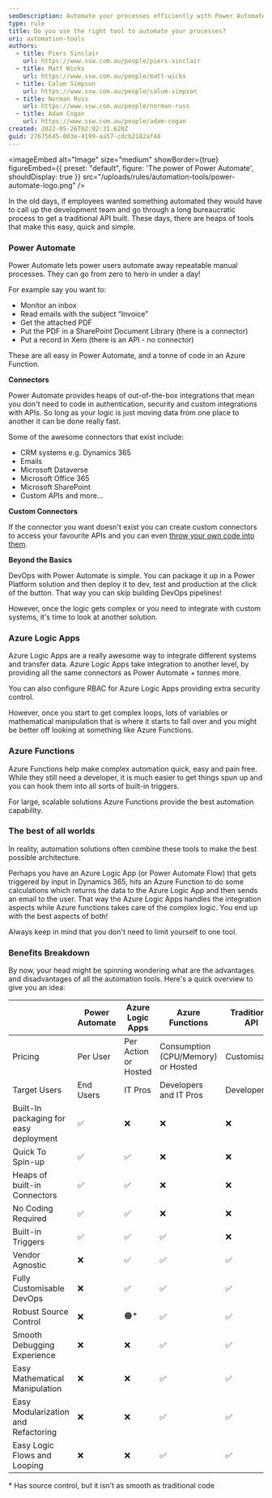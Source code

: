 ```yaml
---
seoDescription: Automate your processes efficiently with Power Automate, Azure Logic Apps, and Azure Functions, offering various connectors, custom integrations, and DevOps capabilities for seamless workflow management.
type: rule
title: Do you use the right tool to automate your processes?
uri: automation-tools
authors:
  - title: Piers Sinclair
    url: https://www.ssw.com.au/people/piers-sinclair
  - title: Matt Wicks
    url: https://www.ssw.com.au/people/matt-wicks
  - title: Calum Simpson
    url: https://www.ssw.com.au/people/calum-simpson
  - title: Norman Russ
    url: https://www.ssw.com.au/people/norman-russ
  - title: Adam Cogan
    url: https://www.ssw.com.au/people/adam-cogan
created: 2022-05-26T02:02:31.620Z
guid: 27675645-003e-4199-aa57-cdcb2182af48
---
```


<imageEmbed
  alt="Image"
  size="medium"
  showBorder={true}
  figureEmbed={{
    preset: "default",
    figure: 'The power of Power Automate',
    shouldDisplay: true
  }}
  src="/uploads/rules/automation-tools/power-automate-logo.png"
/>

In the old days, if employees wanted something automated they would have to call up the development team and go through a long bureaucratic process to get a traditional API built. These days, there are heaps of tools that make this easy, quick and simple.
### Power Automate

Power Automate lets power users automate away repeatable manual processes. They can go from zero to hero in under a day!

For example say you want to:

* Monitor an inbox
* Read emails with the subject “Invoice”
* Get the attached PDF
* Put the PDF in a SharePoint Document Library (there is a connector)
* Put a record in Xero (there is an API - no connector)

These are all easy in Power Automate, and a tonne of code in an Azure Function.

**Connectors**

Power Automate provides heaps of out-of-the-box integrations that mean you don't need to code in authentication, security and custom integrations with APIs. So long as your logic is just moving data from one place to another it can be done really fast.

Some of the awesome connectors that exist include:

* CRM systems e.g. Dynamics 365
* Emails
* Microsoft Dataverse
* Microsoft Office 365
* Microsoft SharePoint
* Custom APIs
  and more...

**Custom Connectors**

If the connector you want doesn't exist you can create custom connectors to access your favourite APIs and you can even [throw your own code into them](https://docs.microsoft.com/en-us/connectors/custom-connectors/write-code).

**Beyond the Basics**

DevOps with Power Automate is simple. You can package it up in a Power Platform solution and then deploy it to dev, test and production at the click of the button. That way you can skip building DevOps pipelines!

However, once the logic gets complex or you need to integrate with custom systems, it's time to look at another solution.

### Azure Logic Apps

Azure Logic Apps are a really awesome way to integrate different systems and transfer data. Azure Logic Apps take integration to another level, by providing all the same connectors as Power Automate + tonnes more.

You can also configure RBAC for Azure Logic Apps providing extra security control.

However, once you start to get complex loops, lots of variables or mathematical manipulation that is where it starts to fall over and you might be better off looking at something like Azure Functions.

### Azure Functions

Azure Functions help make complex automation quick, easy and pain free. While they still need a developer, it is much easier to get things spun up and you can hook them into all sorts of built-in triggers.

For large, scalable solutions Azure Functions provide the best automation capability.

### The best of all worlds

In reality, automation solutions often combine these tools to make the best possible architecture.

Perhaps you have an Azure Logic App (or Power Automate Flow) that gets triggered by input in Dynamics 365, hits an Azure Function to do some calculations which returns the data to the Azure Logic App and then sends an email to the user. That way the Azure Logic Apps handles the integration aspects while Azure functions takes care of the complex logic. You end up with the best aspects of both!

Always keep in mind that you don't need to limit yourself to one tool.

### Benefits Breakdown

By now, your head might be spinning wondering what are the advantages and disadvantages of all the automation tools. Here's a quick overview to give you an idea:

|                                        | Power Automate | Azure Logic Apps     | Azure Functions                    | Traditional API |
| -------------------------------------- | -------------- | -------------------- | ---------------------------------- | --------------- |
| Pricing                                | Per User       | Per Action or Hosted | Consumption (CPU/Memory) or Hosted | Customisable    |
| Target Users                           | End Users      | IT Pros              | Developers and IT Pros             | Developers      |
| Built-In packaging for easy deployment | ✅             | ❌                   | ❌                                 | ❌              |
| Quick To Spin-up                       | ✅             | ✅                   | ❌                                 | ❌              |
| Heaps of built-in Connectors           | ✅             | ✅                   | ❌                                 | ❌              |
| No Coding Required                     | ✅             | ✅                   | ❌                                 | ❌              |
| Built-in Triggers                      | ✅             | ✅                   | ✅                                 | ❌              |
| Vendor Agnostic                        | ❌             | ✅                   | ✅                                 | ✅              |
| Fully Customisable DevOps              | ❌             | ✅                   | ✅                                 | ✅              |
| Robust Source Control                  | ❌             | 🟠\*                 | ✅                                 | ✅              |
| Smooth Debugging Experience            | ❌             | ❌                   | ✅                                 | ✅              |
| Easy Mathematical Manipulation         | ❌             | ❌                   | ✅                                 | ✅              |
| Easy Modularization and Refactoring    | ❌             | ❌                   | ✅                                 | ✅              |
| Easy Logic Flows and Looping           | ❌             | ❌                   | ✅                                 | ✅              |

\* Has source control, but it isn't as smooth as traditional code
